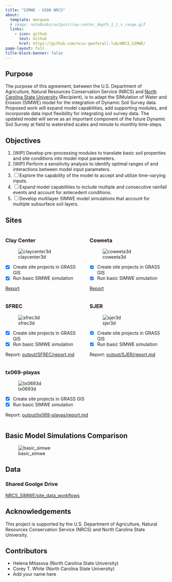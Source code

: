 ```yaml
---
title: "SIMWE - USDA NRCS"
about:
  template: marquee
  # image: notebooks/output/clay-center_depth_1_1_s_range.gif
  links:
    - icon: github
      text: Github
      href: https://github.com/ncsu-geoforall-lab/NRCS_SIMWE/
page-layout: full
title-block-banner: false
---
```


## Purpose

The purpose of this agreement, between the U.S. Department of Agriculture, Natural Resources Conservation Service (NRCS) and [North Carolina State University](https://ncsu.edu) (Recipient), is to adapt the SIMulation of Water and Erosion (SIMWE) model for the integration of Dynamic Soil Survey data. Proposed work will expand model capabilities, add supporting modules, and incorporate data input flexibility for integrating soil survey data. The updated model will serve as an important component of the future Dynamic Soil Survey at field to watershed scales and minute to monthly time-steps.

## Objectives

1. [WIP] Develop pre-processing modules to translate basic soil properties and site conditions into model input parameters.
2. [WIP] Perform a sensitivity analysis to identify optimal ranges of and interactions between model input parameters.
3. [ ] Explore the capability of the model to accept and utilize time-varying inputs.
4. [ ] Expand model capabilities to include multiple and consecutive rainfall events and account for antecedent conditions.
5. [ ] Develop multilayer SIMWE model simulations that account for multiple subsurface soil layers.

## Sites

::: {.columns}

::: {.column width="50%"}

### Clay Center

![claycenter3d](output/clay-center/elevation_3dmap.png)

- [x] Create site projects in GRASS GIS
- [x] Run basic SIMWE simulation

[Report](output/clay-center/report.qmd)

:::

::: {.column width="50%"}

### Coweeta

![coweeta3d](output/coweeta/elevation_3dmap.png)

- [X] Create site projects in GRASS GIS
- [x] Run basic SIMWE simulation

[Report](output/coweeta/report.qmd)

:::

:::

::: {.columns}

::: {.column width="50%"}

### SFREC

![sfrec3d](output/SFREC/elevation_3dmap.png)

- [X] Create site projects in GRASS GIS
- [x] Run basic SIMWE simulation

Report: [output/SFREC/report.md](output/SFREC/report.md)

:::

::: {.column width="50%"}

### SJER

![sjer3d](output/SJER/elevation_3dmap.png)

- [X] Create site projects in GRASS GIS
- [x] Run basic SIMWE simulation

Report: [output/SJER/report.md](output/SJER/report.md)

:::

:::

::: {.columns}

::: {.column width="50%"}

### tx069-playas

![tx0693d](output/tx069-playas/elevation_3dmap.png)

- [X] Create site projects in GRASS GIS
- [x] Run basic SIMWE simulation

Report: [output/tx069-playas/report.md](output/tx069-playas/report.md)

:::

:::

## Basic Model Simulations Comparison

![basic_simwe](notebooks/output/depth_fig.png)

## Data

### Shared Goolge Drive

[NRCS_SIMWE/site_data_workflows](https://drive.google.com/drive/folders/1VsauKpPnaPhKcRUykEgmGN7045xuhFu_?usp=drive_link)


## Acknowledgements

This project is supported by the U.S. Department of Agriculture, Natural Resources Conservation Service (NRCS) and North Carolina State University.

## Contributors

- Helena Mitasova (North Carolina State University)
- Corey T. White (North Carolina State University)
- Add your name here
